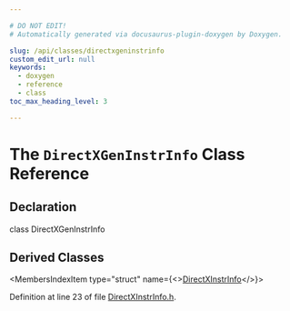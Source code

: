 ```yaml
---

# DO NOT EDIT!
# Automatically generated via docusaurus-plugin-doxygen by Doxygen.

slug: /api/classes/directxgeninstrinfo
custom_edit_url: null
keywords:
  - doxygen
  - reference
  - class
toc_max_heading_level: 3

---
```





# The `DirectXGenInstrInfo` Class Reference

<DoxygenPage pluginConfig={pluginConfig}>



## Declaration

<CodeBlock>class DirectXGenInstrInfo</CodeBlock>

## Derived Classes

<MembersIndex>

<MembersIndexItem
  type="struct"
  name={<><a href="/docs/api/structs/llvm/directxinstrinfo">DirectXInstrInfo</a></>}>
</MembersIndexItem>

</MembersIndex>


Definition at line 23 of file <a href="/docs/api/files/lib/lib/target/lib/target/directx/directxinstrinfo-h">DirectXInstrInfo.h</a>.

</DoxygenPage>
